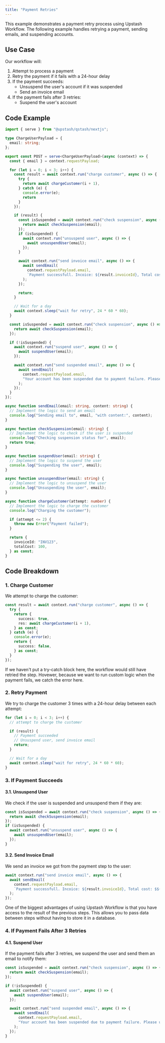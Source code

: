```yaml
---
title: "Payment Retries"
---
```


This example demonstrates a payment retry process using Upstash Workflow.
The following example handles retrying a payment, sending emails, and suspending accounts.

## Use Case

Our workflow will:

1. Attempt to process a payment
2. Retry the payment if it fails with a 24-hour delay
3. If the payment succeeds:
    - Unsuspend the user's account if it was suspended
    - Send an invoice email
4. If the payment fails after 3 retries:
    - Suspend the user's account

## Code Example

```typescript api/workflow/route.ts
import { serve } from "@upstash/qstash/nextjs";

type ChargeUserPayload = {
  email: string;
};

export const POST = serve<ChargeUserPayload>(async (context) => {
  const { email } = context.requestPayload;

  for (let i = 0; i < 3; i++) {
    const result = await context.run("charge customer", async () => {
      try {
        return await chargeCustomer(i + 1),
      } catch (e) {
        console.error(e);
        return
      }
    });

    if (result) {
      const isSuspended = await context.run("check suspension", async () => {
        return await checkSuspension(email);
      });
      if (isSuspended) {
        await context.run("unsuspend user", async () => {
          await unsuspendUser(email);
        });
      }

      await context.run("send invoice email", async () => {
        await sendEmail(
          context.requestPayload.email,
          `Payment successfull. Incoice: ${result.invoiceId}, Total cost: $${result.totalCost}`
        );
      });

      return;
    }

    // Wait for a day
    await context.sleep("wait for retry", 24 * 60 * 60);
  }

  const isSuspended = await context.run("check suspension", async () => {
    return await checkSuspension(email);
  });

  if (!isSuspended) {
    await context.run("suspend user", async () => {
      await suspendUser(email);
    });

    await context.run("send suspended email", async () => {
      await sendEmail(
        context.requestPayload.email,
        "Your account has been suspended due to payment failure. Please update your payment method."
      );
    });
  }
});

async function sendEmail(email: string, content: string) {
  // Implement the logic to send an email
  console.log("Sending email to", email, "with content:", content);
}

async function checkSuspension(email: string) {
  // Implement the logic to check if the user is suspended
  console.log("Checking suspension status for", email);
  return true;
}

async function suspendUser(email: string) {
  // Implement the logic to suspend the user
  console.log("Suspending the user", email);
}

async function unsuspendUser(email: string) {
  // Implement the logic to unsuspend the user
  console.log("Unsuspending the user", email);
}

async function chargeCustomer(attempt: number) {
  // Implement the logic to charge the customer
  console.log("Charging the customer");

  if (attempt <= 2) {
    throw new Error("Payment failed");
  }

  return {
    invoiceId: "INV123",
    totalCost: 100,
  } as const;
}
```

## Code Breakdown

### 1. Charge Customer
We attempt to charge the customer:

```typescript 
const result = await context.run("charge customer", async () => {
  try {
    return {
      success: true,
      res: await chargeCustomer(i + 1),
    } as const;
  } catch (e) {
    console.error(e);
    return {
      success: false,
    } as const;
  }
});
```
<Note>
If we haven't put a try-catch block here, the workflow would still have retried the step.
Hovewer, because we want to run custom logic when the payment fails, we catch the error here.
</Note>

### 2. Retry Payment

We try to charge the customer 3 times with a 24-hour delay between each attempt:

```typescript 
for (let i = 0; i < 3; i++) {
  // attempt to charge the customer

  if (result) {
    // Payment succeeded
    // Unsuspend user, send invoice email
    return;
  }

  // Wait for a day
  await context.sleep("wait for retry", 24 * 60 * 60);
}
```


### 3. If Payment Succeeds

#### 3.1. Unsuspend User

We check if the user is suspended and unsuspend them if they are:

```typescript 
const isSuspended = await context.run("check suspension", async () => {
  return await checkSuspension(email);
});
if (isSuspended) {
  await context.run("unsuspend user", async () => {
    await unsuspendUser(email);
  });
}
```

#### 3.2. Send Invoice Email

We send an invoice we got from the payment step to the user:


```typescript 
await context.run("send invoice email", async () => {
  await sendEmail(
    context.requestPayload.email,
    `Payment successfull. Incoice: ${result.invoiceId}, Total cost: $${result.totalCost}`
  );
});
```

<Tip>
One of the biggest advantages of using Upstash Workflow is that you have access to the result of the previous steps.
This allows you to pass data between steps without having to store it in a database.
</Tip>

### 4. If Payment Fails After 3 Retries

#### 4.1. Suspend User

If the payment fails after 3 retries, we suspend the user and send them an email to notify them:

```typescript 
const isSuspended = await context.run("check suspension", async () => {
  return await checkSuspension(email);
});

if (!isSuspended) {
  await context.run("suspend user", async () => {
    await suspendUser(email);
  });

  await context.run("send suspended email", async () => {
    await sendEmail(
      context.requestPayload.email,
      "Your account has been suspended due to payment failure. Please update your payment method."
    );
  });
}
```